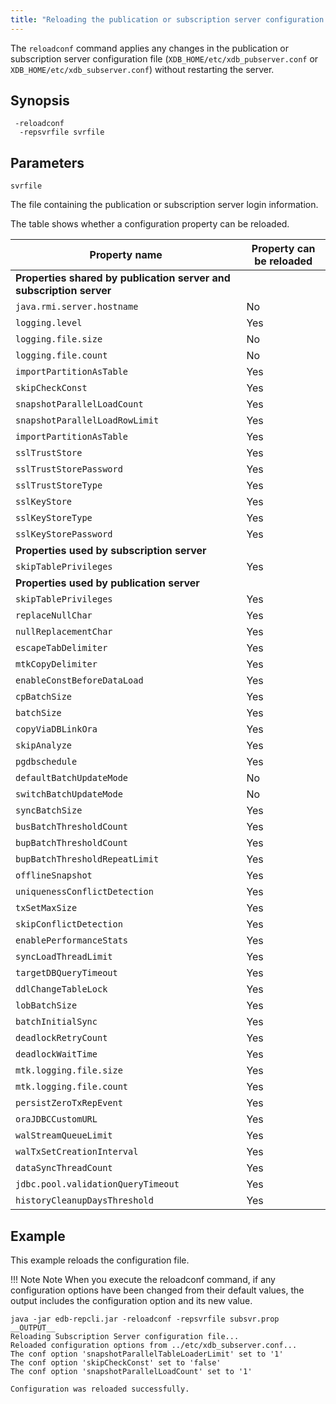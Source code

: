```yaml
---
title: "Reloading the publication or subscription server configuration file (reloadconf)"
---
```


<div id="reload_conf_file" class="registered_link"></div>

The `reloadconf` command applies any changes in the publication or subscription server configuration file (`XDB_HOME/etc/xdb_pubserver.conf` or `XDB_HOME/etc/xdb_subserver.conf`) without restarting the server.

## Synopsis

```shell
 -reloadconf 
  -repsvrfile svrfile
```

## Parameters

`svrfile`
  
The file containing the publication or subscription server login information.

The table shows whether a configuration property can be reloaded.

| Property name                                                       |  Property can be reloaded |
| ------------------------------------------------------------------- | ------------------------- | 
| **Properties shared by publication server and subscription server** |                           |
| `java.rmi.server.hostname`                                          | No                        |
| `logging.level`                                                     | Yes                       |
| `logging.file.size`                                                 | No                        |
| `logging.file.count`                                                | No                        |
| `importPartitionAsTable`                                            | Yes                       |
| `skipCheckConst`                                                    | Yes                       |
| `snapshotParallelLoadCount`                                         | Yes                       |
| `snapshotParallelLoadRowLimit`                                      | Yes                       |
| `importPartitionAsTable`                                            | Yes                       |
| `sslTrustStore`                                                     | Yes                       |
| `sslTrustStorePassword`                                             | Yes                       |
| `sslTrustStoreType`                                                 | Yes                       |
| `sslKeyStore`                                                       | Yes                       |
| `sslKeyStoreType`                                                   | Yes                       |
| `sslKeyStorePassword`                                               | Yes                       |
| **Properties used by subscription server**                          |                           |
| `skipTablePrivileges`                                               | Yes                       |
| **Properties used by publication server**                           |                           |
| `skipTablePrivileges`                                               | Yes |
| `replaceNullChar`                                                   | Yes                                                                                                                                           |
| `nullReplacementChar`       | Yes                                                                                                                                      |
| `escapeTabDelimiter`           | Yes
| `mtkCopyDelimiter`           | Yes   
| `enableConstBeforeDataLoad`           | Yes        
| `cpBatchSize`           | Yes    
| `batchSize`           | Yes    
| `copyViaDBLinkOra`           | Yes   
| `skipAnalyze`           | Yes  
| `pgdbschedule`           | Yes  
| `defaultBatchUpdateMode`           | No
| `switchBatchUpdateMode`           | No        
| `syncBatchSize`           | Yes    
| `busBatchThresholdCount`           | Yes    
| `bupBatchThresholdCount`           | Yes   
| `bupBatchThresholdRepeatLimit`           | Yes  
| `offlineSnapshot`           | Yes  
| `uniquenessConflictDetection`           | Yes
| `txSetMaxSize`           | Yes
| `skipConflictDetection`           | Yes
| `enablePerformanceStats`           | Yes
| `syncLoadThreadLimit`           | Yes
| `targetDBQueryTimeout`          | Yes
| `ddlChangeTableLock`          | Yes
| `lobBatchSize`          | Yes
| `batchInitialSync`          | Yes
| `deadlockRetryCount`          | Yes
| `deadlockWaitTime`          | Yes
| `mtk.logging.file.size`          | Yes
| `mtk.logging.file.count`          | Yes
| `persistZeroTxRepEvent`          | Yes
| `oraJDBCCustomURL`          | Yes
| `walStreamQueueLimit`          | Yes
| `walTxSetCreationInterval`          | Yes
| `dataSyncThreadCount`          | Yes
| `jdbc.pool.validationQueryTimeout`          | Yes
| `historyCleanupDaysThreshold`          | Yes

## Example

This example reloads the configuration file.

!!! Note Note
   When you execute the reloadconf command, if any configuration options have been changed from their default values, the output includes the configuration option and its new value. 

```shell
java -jar edb-repcli.jar -reloadconf -repsvrfile subsvr.prop
__OUTPUT__
Reloading Subscription Server configuration file...
Reloaded configuration options from ../etc/xdb_subserver.conf...
The conf option 'snapshotParallelTableLoaderLimit' set to '1'
The conf option 'skipCheckConst' set to 'false'
The conf option 'snapshotParallelLoadCount' set to '1'

Configuration was reloaded successfully.
```
